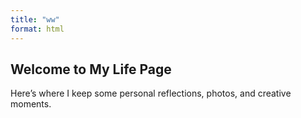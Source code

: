 ```yaml
---
title: "ww"
format: html
---
```


<!-- 密码保护脚本 -->
<script>
  var password = prompt("Enter password to access this page:");
  if (password !== "mimacuowu") {
    alert("Wrong password. Redirecting...");
    window.location.href = "/";
    // 阻止页面继续加载
    document.body.innerHTML = "";
  }
</script>

<!-- ✅ 正文内容写在这里 👇 -->
## Welcome to My Life Page

Here’s where I keep some personal reflections, photos, and creative moments.
